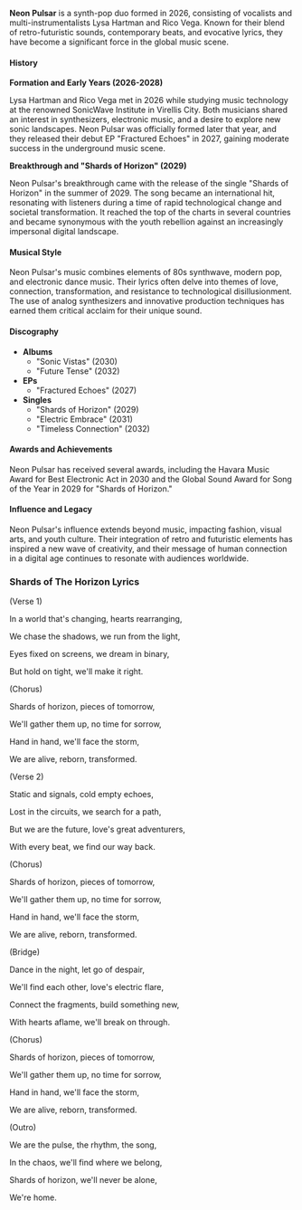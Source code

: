 **Neon Pulsar** is a synth-pop duo formed in 2026, consisting of vocalists and multi-instrumentalists Lysa Hartman and Rico Vega. Known for their blend of retro-futuristic sounds, contemporary beats, and evocative lyrics, they have become a significant force in the global music scene.

#### History
**Formation and Early Years (2026-2028)**

Lysa Hartman and Rico Vega met in 2026 while studying music technology at the renowned SonicWave Institute in Virellis City. Both musicians shared an interest in synthesizers, electronic music, and a desire to explore new sonic landscapes. Neon Pulsar was officially formed later that year, and they released their debut EP "Fractured Echoes" in 2027, gaining moderate success in the underground music scene.

**Breakthrough and "Shards of Horizon" (2029)**

Neon Pulsar's breakthrough came with the release of the single "Shards of Horizon" in the summer of 2029. The song became an international hit, resonating with listeners during a time of rapid technological change and societal transformation. It reached the top of the charts in several countries and became synonymous with the youth rebellion against an increasingly impersonal digital landscape.

#### Musical Style
Neon Pulsar's music combines elements of 80s synthwave, modern pop, and electronic dance music. Their lyrics often delve into themes of love, connection, transformation, and resistance to technological disillusionment. The use of analog synthesizers and innovative production techniques has earned them critical acclaim for their unique sound.

#### Discography
* **Albums**
	+ "Sonic Vistas" (2030)
	+ "Future Tense" (2032)
* **EPs**
	+ "Fractured Echoes" (2027)
* **Singles**
	+ "Shards of Horizon" (2029)
	+ "Electric Embrace" (2031)
	+ "Timeless Connection" (2032)

#### Awards and Achievements
Neon Pulsar has received several awards, including the Havara Music Award for Best Electronic Act in 2030 and the Global Sound Award for Song of the Year in 2029 for "Shards of Horizon."

#### Influence and Legacy
Neon Pulsar's influence extends beyond music, impacting fashion, visual arts, and youth culture. Their integration of retro and futuristic elements has inspired a new wave of creativity, and their message of human connection in a digital age continues to resonate with audiences worldwide.

### Shards of The Horizon Lyrics
(Verse 1)

In a world that's changing, hearts rearranging,

We chase the shadows, we run from the light,

Eyes fixed on screens, we dream in binary,

But hold on tight, we'll make it right.

(Chorus)

Shards of horizon, pieces of tomorrow,

We'll gather them up, no time for sorrow,

Hand in hand, we'll face the storm,

We are alive, reborn, transformed.

(Verse 2)

Static and signals, cold empty echoes,

Lost in the circuits, we search for a path,

But we are the future, love's great adventurers,

With every beat, we find our way back.

(Chorus)

Shards of horizon, pieces of tomorrow,

We'll gather them up, no time for sorrow,

Hand in hand, we'll face the storm,

We are alive, reborn, transformed.


(Bridge)

Dance in the night, let go of despair,

We'll find each other, love's electric flare,

Connect the fragments, build something new,

With hearts aflame, we'll break on through.

(Chorus)

Shards of horizon, pieces of tomorrow,

We'll gather them up, no time for sorrow,

Hand in hand, we'll face the storm,

We are alive, reborn, transformed.

(Outro)

We are the pulse, the rhythm, the song,

In the chaos, we'll find where we belong,

Shards of horizon, we'll never be alone,

We're home.
